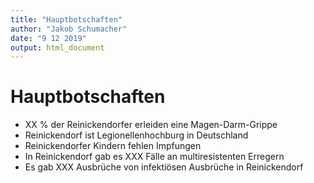 ```yaml
---
title: "Hauptbotschaften"
author: "Jakob Schumacher"
date: "9 12 2019"
output: html_document
---
```


# Hauptbotschaften
- XX % der Reinickendorfer erleiden eine Magen-Darm-Grippe 
- Reinickendorf ist Legionellenhochburg in Deutschland
- Reinickendorfer Kindern fehlen Impfungen
- In Reinickendorf gab es XXX Fälle an multiresistenten Erregern
- Es gab XXX Ausbrüche von infektiösen Ausbrüche in Reinickendorf